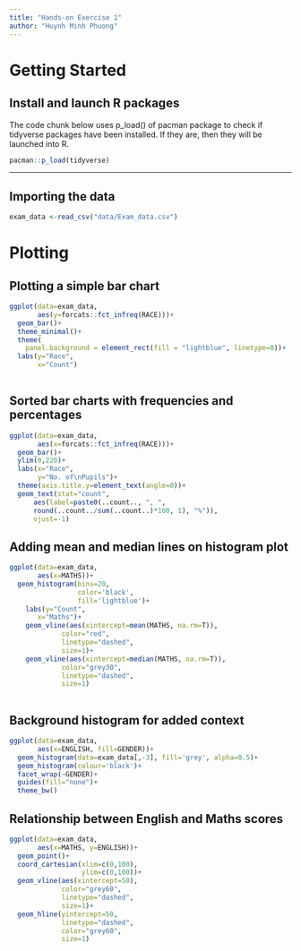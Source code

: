 ```yaml
---
title: "Hands-on Exercise 1"
author: "Huynh Minh Phuong"
---
```


# Getting Started

## Install and launch R packages

The code chunk below uses p_load() of pacman package to check if tidyverse packages have been installed. If they are, then they will be launched into R.

```r
pacman::p_load(tidyverse)
```

------------------------------------------------------------------------

## Importing the data

```r
exam_data <-read_csv("data/Exam_data.csv")
```

# Plotting

## Plotting a simple bar chart

```r
ggplot(data=exam_data,
       aes(y=forcats::fct_infreq(RACE)))+
  geom_bar()+
  theme_minimal()+
  theme(
    panel.background = element_rect(fill = "lightblue", linetype=0))+
  labs(y="Race",
       x="Count")
  
```

## Sorted bar charts with frequencies and percentages

```r
ggplot(data=exam_data,
       aes(x=forcats::fct_infreq(RACE)))+
  geom_bar()+
  ylim(0,220)+
  labs(x="Race",
       y="No. of\nPupils")+
  theme(axis.title.y=element_text(angle=0))+
  geom_text(stat="count", 
      aes(label=paste0(..count.., ", ", 
      round(..count../sum(..count..)*100, 1), "%")),
      vjust=-1)
```

## Adding mean and median lines on histogram plot

```r
ggplot(data=exam_data,
       aes(x=MATHS))+
  geom_histogram(bins=20, 
                 color='black', 
                 fill='lightblue')+
    labs(y="Count",
       x="Maths")+
    geom_vline(aes(xintercept=mean(MATHS, na.rm=T)),
             color="red", 
             linetype="dashed", 
             size=1)+
    geom_vline(aes(xintercept=median(MATHS, na.rm=T)),
             color="grey30",
             linetype="dashed", 
             size=1)
  
```

## Background histogram for added context

```r
ggplot(data=exam_data,
       aes(x=ENGLISH, fill=GENDER))+
  geom_histogram(data=exam_data[,-3], fill='grey', alpha=0.5)+
  geom_histogram(colour='black')+
  facet_wrap(~GENDER)+
  guides(fill="none")+
  theme_bw()
```

## Relationship between English and Maths scores

```r
ggplot(data=exam_data,
       aes(x=MATHS, y=ENGLISH))+
  geom_point()+
  coord_cartesian(xlim=c(0,100),
                  ylim=c(0,100))+
  geom_vline(aes(xintercept=50),
             color="grey60", 
             linetype="dashed", 
             size=1)+
  geom_hline(yintercept=50,
             linetype="dashed",
             color="grey60",
             size=1)
```
